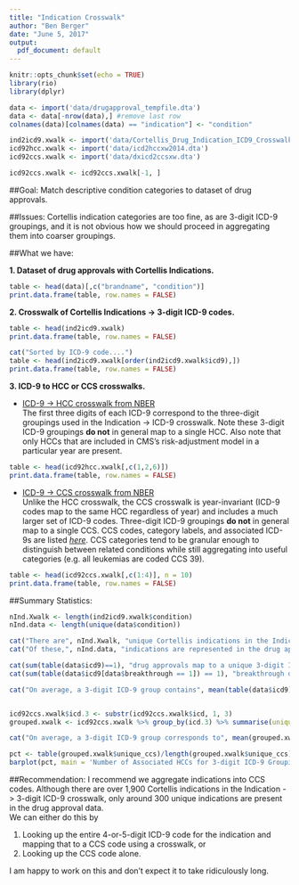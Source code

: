 ```yaml
---
title: "Indication Crosswalk"
author: "Ben Berger"
date: "June 5, 2017"
output:
  pdf_document: default
---
```


```r
knitr::opts_chunk$set(echo = TRUE)
library(rio)
library(dplyr)

data <- import('data/drugapproval_tempfile.dta')
data <- data[-nrow(data),] #remove last row
colnames(data)[colnames(data) == "indication"] <- "condition"

ind2icd9.xwalk <- import('data/Cortellis_Drug_Indication_ICD9_Crosswalk.dta')
icd92hcc.xwalk <- import('data/icd2hccxw2014.dta')
icd92ccs.xwalk <- import('data/dxicd2ccsxw.dta')

icd92ccs.xwalk <- icd92ccs.xwalk[-1, ]

```

##Goal:
Match descriptive condition categories to dataset of drug approvals. 

##Issues:
Cortellis indication categories are too fine, as are 3-digit ICD-9 groupings, and it is not obvious how we should proceed in aggregating them into coarser groupings.

##What we have:

__1. Dataset of drug approvals with Cortellis Indications.__

```r
table <- head(data)[,c("brandname", "condition")]
print.data.frame(table, row.names = FALSE)
```

__2. Crosswalk of Cortellis Indications -> 3-digit ICD-9 codes.__

```r
table <- head(ind2icd9.xwalk)
print.data.frame(table, row.names = FALSE)

cat("Sorted by ICD-9 code....")
table <- head(ind2icd9.xwalk[order(ind2icd9.xwalk$icd9),]) 
print.data.frame(table, row.names = FALSE)

```

\pagebreak  
__3. ICD-9 to HCC or CCS crosswalks.__

* [ICD-9 -> HCC crosswalk from NBER](http://www.nber.org/data/icd-hcc-crosswalk-icd-rxhcc-crosswalk.html)  
The first three digits of each ICD-9 correspond to the three-digit groupings used in the Indication -> ICD-9 crosswalk. Note these 3-digit ICD-9 groupings __do not__ in general map to a single HCC. Also note that only HCCs that are included in CMS's risk-adjustment model in a particular year are present. 

```r
table <- head(icd92hcc.xwalk[,c(1,2,6)])
print.data.frame(table, row.names = FALSE)

```
  
  
* [ICD-9 -> CCS crosswalk from NBER](http://www.nber.org/data/icd-ccs-crosswalk.html)  
Unlike the HCC crosswalk, the CCS crosswalk is year-invariant (ICD-9 codes map to the same HCC regardless of year) and includes a much larger set of ICD-9 codes. Three-digit ICD-9 groupings __do not__ in general map to a single CCS. CCS codes, category labels, and associated ICD-9s are listed _[here](https://www.hcup-us.ahrq.gov/toolssoftware/ccs/AppendixASingleDX.txt)_. CCS categories tend to be granular enough to distinguish between related conditions while still aggregating into useful categories (e.g. all leukemias are coded CCS 39).

```r
table <- head(icd92ccs.xwalk[,c(1:4)], n = 10)
print.data.frame(table, row.names = FALSE)

```

##Summary Statistics:
```r
nInd.Xwalk <- length(ind2icd9.xwalk$condition)
nInd.data <- length(unique(data$condition))

cat("There are", nInd.Xwalk, "unique Cortellis indications in the Indication -> 3-digit ICD-9 Crosswalk.")
cat("Of these,", nInd.data, "indications are represented in the drug approval data.")

cat(sum(table(data$icd9)==1), "drug approvals map to a unique 3-digit ICD-9 code.")
cat(sum(table(data$icd9[data$breakthrough == 1]) == 1), "breakthrough drug approvals map to a unique 3-digit ICD-9 code.")

cat("On average, a 3-digit ICD-9 group contains", mean(table(data$icd9)) %>% round(digits = 2), "drugs, with a median of", median(table(data$icd9)), ".")


icd92ccs.xwalk$icd.3 <- substr(icd92ccs.xwalk$icd, 1, 3)
grouped.xwalk <- icd92ccs.xwalk %>% group_by(icd.3) %>% summarise(unique_ccs = n_distinct(ccs))

cat("On average, a 3-digit ICD-9 group corresponds to", mean(grouped.xwalk$unique_ccs) %>% round(digits = 2), "unique CCS codes.")

pct <- table(grouped.xwalk$unique_ccs)/length(grouped.xwalk$unique_ccs) %>% round(digits = 2)
barplot(pct, main = 'Number of Associated HCCs for 3-digit ICD-9 Groupings', xlab = 'Number of HCCs', ylab = 'Percent of 3-digit Groups')

```

##Recommendation:
I recommend we aggregate indications into CCS codes. Although there are over 1,900 Cortellis indications in the Indication -> 3-digit ICD-9 crosswalk, only around 300 unique indications are present in the drug approval data.  
We can either do this by  

1. Looking up the entire 4-or-5-digit ICD-9 code for the indication and mapping that to a CCS code using a crosswalk, or  
2. Looking up the CCS code alone.  
  
I am happy to work on this and don't expect it to take ridiculously long.
